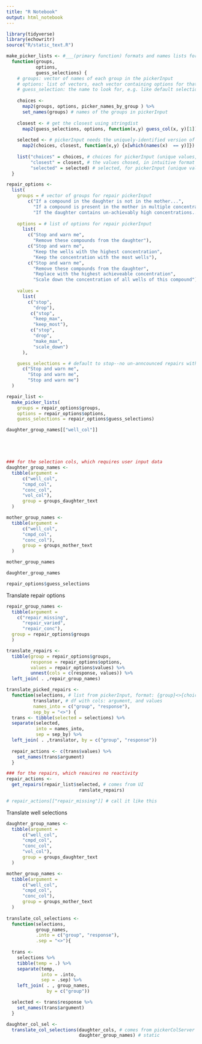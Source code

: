 ```yaml
---
title: "R Notebook"
output: html_notebook
---
```


```r
library(tidyverse)
library(echowritr)
source("R/static_text.R")
```

```r
make_picker_lists <- #___(primary function) formats and names lists for pickerInput___
  function(groups, 
           options, 
           guess_selections) {
    # groups: vector of names of each group in the pickerInput
    # options: list of vectors, each vector containing options for that group
    # guess_selection: the name to look for, e.g. like default selections
    
    choices <- 
      map2(groups, options, picker_names_by_group ) %>%
      set_names(groups) # names of the groups in pickerInput
    
    closest <- # get the closest using stringdist
      map2(guess_selections, options, function(x,y) guess_col(x, y)[1]) 
    
    selected <- # pickerInput needs the uniquely-identified version of this
      map2(choices, closest, function(x,y) {x[which(names(x)  == y)]})
    
    list("choices" = choices, # choices for pickerInput (unique values, non-unique names)
         "closest" = closest, # the values chosed, in intuitive format for other options 
         "selected" = selected) # selected, for pickerInput (unique values only)
  }

repair_options <- 
  list(
    groups = # vector of groups for repair pickerInput
        c("If a compound in the daughter is not in the mother...",
          "If a compound is present in the mother in multiple concentrations...",
          "If the daughter contains un-achievably high concentrations..."),
    
    options = # list of options for repair pickerInput
      list(
        c("Stop and warn me",
          "Remove these compounds from the daughter"),
        c("Stop and warn me",
          "Keep the wells with the highest concentration",
          "Keep the concentration with the most wells"),
        c("Stop and warn me",
          "Remove these compounds from the daughter",
          "Replace with the highest achieveable concentration",
          "Scale down the concentration of all wells of this compound")),
    
    values = 
      list(
        c("stop",
          "drop"),
         c("stop",
          "keep_max",
          "keep_most"),
         c("stop",
          "drop",
          "make_max",
          "scale_down")
      ),

    guess_selections = # default to stop--no un-anncounced repairs without warning
      c("Stop and warn me",
        "Stop and warn me",
        "Stop and warn me")
  )

repair_list <-    
  make_picker_lists(
    groups = repair_options$groups,
    options = repair_options$options,
    guess_selections = repair_options$guess_selections)


```


```r

daughter_group_names[["well_col"]]





### for the selection cols, which requires user input data
daughter_group_names <- 
  tibble(argument = 
      c("well_col", 
      "cmpd_col", 
      "conc_col",
      "vol_col"),
      group = groups_daughter_text
  )

mother_group_names <- 
  tibble(argument = 
      c("well_col", 
      "cmpd_col", 
      "conc_col"),
      group = groups_mother_text
  )

mother_group_names

daughter_group_names

repair_options$guess_selections

```
Translate repair options
```r
repair_group_names <- 
  tibble(argument = 
    c("repair_missing", 
      "repair_varied", 
      "repair_conc"),
  group = repair_options$groups
  )

translate_repairs <- 
  tibble(group = repair_options$groups,
         response = repair_options$options,
         values = repair_options$values) %>%
         unnest(cols = c(response, values)) %>%
  left_join( . ,repair_group_names)

translate_picked_repairs <- 
  function(selections, # list from pickerInput, format: {group}<>{choice}
          translator, # df with cols: argument, and values
          names_into = c("group", "response"),
          sep_by = "<>") {
  trans <- tibble(selected = selections) %>% 
  separate(selected, 
           into = names_into, 
           sep = sep_by) %>%
  left_join( . ,translator, by = c("group", "response")) 
    
  repair_actions <- c(trans$values) %>%
    set_names(trans$argument)
  }

### for the repairs, which reauires no reactivity
repair_actions <- 
  get_repairs(repair_list$selected, # comes from UI
                           ranslate_repairs)

# repair_actions[["repair_missing"]] # call it like this
```

Translate well selections
```r
daughter_group_names <- 
  tibble(argument = 
      c("well_col", 
      "cmpd_col", 
      "conc_col",
      "vol_col"),
      group = groups_daughter_text
  )

mother_group_names <- 
  tibble(argument = 
      c("well_col", 
      "cmpd_col", 
      "conc_col"),
      group = groups_mother_text
  )
  
translate_col_selections <- 
  function(selections,
           group_names,
           .into = c("group", "response"),
           .sep = "<>"){
    
  trans <- 
    selections %>%
    tibble(temp = .) %>%
    separate(temp, 
             into = .into, 
             sep = .sep) %>%
    left_join( . , group_names, 
               by = c("group")) 

  selected <- trans$response %>%
    set_names(trans$argument)
  }

daughter_col_sel <- 
  translate_col_selections(daughter_cols, # comes from pickerColServer
                           daughter_group_names) # static

```



